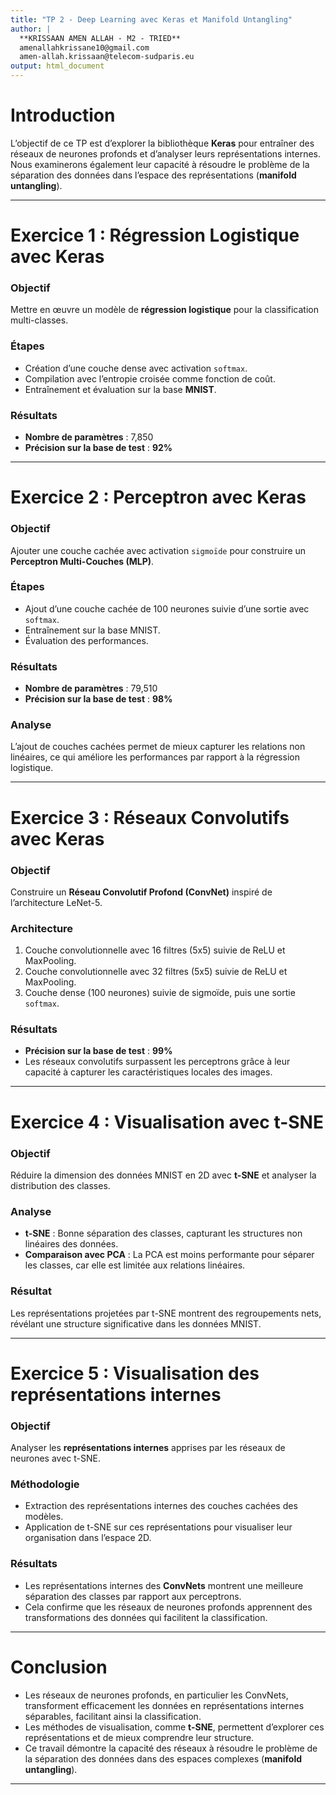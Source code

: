---
title: "TP 2 - Deep Learning avec Keras et Manifold Untangling"
author: |
  **KRISSAAN AMEN ALLAH - M2 - TRIED**  
  amenallahkrissane10@gmail.com  
  amen-allah.krissaan@telecom-sudparis.eu
output: html_document
---

# Introduction

L'objectif de ce TP est d'explorer la bibliothèque **Keras** pour entraîner des réseaux de neurones profonds et d'analyser leurs représentations internes. Nous examinerons également leur capacité à résoudre le problème de la séparation des données dans l'espace des représentations (**manifold untangling**).

---

# Exercice 1 : Régression Logistique avec Keras

### Objectif
Mettre en œuvre un modèle de **régression logistique** pour la classification multi-classes.

### Étapes
- Création d'une couche dense avec activation `softmax`.
- Compilation avec l'entropie croisée comme fonction de coût.
- Entraînement et évaluation sur la base **MNIST**.

### Résultats
- **Nombre de paramètres** : 7,850  
- **Précision sur la base de test** : **92%**

---

# Exercice 2 : Perceptron avec Keras

### Objectif
Ajouter une couche cachée avec activation `sigmoïde` pour construire un **Perceptron Multi-Couches (MLP)**.

### Étapes
- Ajout d'une couche cachée de 100 neurones suivie d'une sortie avec `softmax`.
- Entraînement sur la base MNIST.
- Évaluation des performances.

### Résultats
- **Nombre de paramètres** : 79,510  
- **Précision sur la base de test** : **98%**

### Analyse
L'ajout de couches cachées permet de mieux capturer les relations non linéaires, ce qui améliore les performances par rapport à la régression logistique.

---

# Exercice 3 : Réseaux Convolutifs avec Keras

### Objectif
Construire un **Réseau Convolutif Profond (ConvNet)** inspiré de l'architecture LeNet-5.

### Architecture
1. Couche convolutionnelle avec 16 filtres (5x5) suivie de ReLU et MaxPooling.
2. Couche convolutionnelle avec 32 filtres (5x5) suivie de ReLU et MaxPooling.
3. Couche dense (100 neurones) suivie de sigmoïde, puis une sortie `softmax`.

### Résultats
- **Précision sur la base de test** : **99%**
- Les réseaux convolutifs surpassent les perceptrons grâce à leur capacité à capturer les caractéristiques locales des images.

---

# Exercice 4 : Visualisation avec t-SNE

### Objectif
Réduire la dimension des données MNIST en 2D avec **t-SNE** et analyser la distribution des classes.

### Analyse
- **t-SNE** : Bonne séparation des classes, capturant les structures non linéaires des données.
- **Comparaison avec PCA** : La PCA est moins performante pour séparer les classes, car elle est limitée aux relations linéaires.

### Résultat
Les représentations projetées par t-SNE montrent des regroupements nets, révélant une structure significative dans les données MNIST.

---

# Exercice 5 : Visualisation des représentations internes

### Objectif
Analyser les **représentations internes** apprises par les réseaux de neurones avec t-SNE.

### Méthodologie
- Extraction des représentations internes des couches cachées des modèles.
- Application de t-SNE sur ces représentations pour visualiser leur organisation dans l'espace 2D.

### Résultats
- Les représentations internes des **ConvNets** montrent une meilleure séparation des classes par rapport aux perceptrons.
- Cela confirme que les réseaux de neurones profonds apprennent des transformations des données qui facilitent la classification.

---

# Conclusion

- Les réseaux de neurones profonds, en particulier les ConvNets, transforment efficacement les données en représentations internes séparables, facilitant ainsi la classification.
- Les méthodes de visualisation, comme **t-SNE**, permettent d'explorer ces représentations et de mieux comprendre leur structure.
- Ce travail démontre la capacité des réseaux à résoudre le problème de la séparation des données dans des espaces complexes (**manifold untangling**).

---

